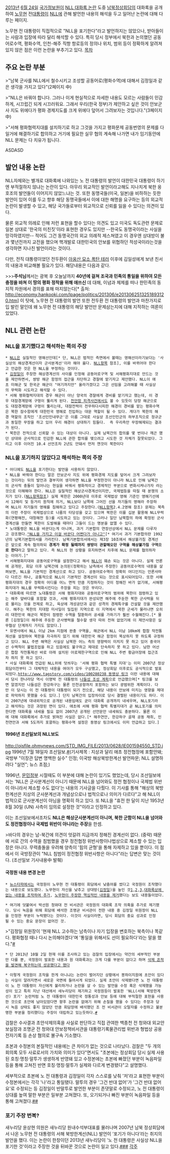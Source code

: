 [[2013년]] [[6월 24일]] [[국가정보원]]이 [[NLL 대화록 논란]] 도중 [[남북정상회담]]의 대화록을 공개하여 [[노무현]] 전[[대통령]]이 [[NLL]]에 관해 발언한 내용의 해석을 두고 일어난 논란에 대해 다루는 페이지.

노무현 전 대통령이 직접적으로 "NLL을 포기한다"라고 발언하지는 않았으나, 받아들이는 사람과 입장에 따라 달리 해석할 수 있다. 특히 당시 정부에서 북한과 논의했던 공동어로수역, 평화수역, 인천-해주 직항 항로등의 정의나 위치, 범위 등이 정확하게 알려져있지 않은 점은 이런 논란을 부추기고 있다.
[[목차]]

== 주요 논란 부분 ==
>"남북 군사를 NLL에서 철수시키고 조성할 공동어로(평화수역)에 대해서 김정일과 같은 생각을 가지고 있다"(2페이지 中)

>"NLL은 바꿔야 합니다. 그러나 이게 현실적으로 자세한 내용도 모르는 사람들이 민감하게, 시끄럽긴 되게 시끄러워요. 그래서 우리(한국 정부)가 제안하고 싶은 것이 안보군사 지도 위에다가 평화 경제지도를 크게 위에다 덮어서 그려보자는 것입니다."(3페이지 中)

>"서해 평화협력지대를 설치하기로 하고 그것을 가지고 평화문제 공동번영의 문제를 다 일거에 해결하기로 합의하고 거기에 필요한 실무 협의 계속해 나가면 내가 임기동안에 NLL 문제는 다 치유가 됩니다.

ASDASD
== 발언 내용 논란 ==
NLL자체와는 별개로 대화록에 나와있는 노 전 대통령의 발언이 대한민국 대통령이 하기엔 부적절하지 않냐는 논란이 있다. 아무리 외교적인 발언이라고해도 지나치게 북한 옹호조의 발언들이 이어지지 않았느냐는 것. 또한 동맹국들(미국, 일본)을 비하하는 듯한 발언이 있어 이를 두고 향후 해당 동맹국들에서 이에 대한 해명을 요구하는 등의 외교적 논란이 발생할 수 있고, 해당 국가들로부터 외교적으로 신뢰를 잃을 수 있다는 의견이 있다. 

물론 외교적 의례로 인해 저런 표현을 할수 있다는 의견도 있고 미국도 독도관련 문제로 일본 상대로 '한국의 미친짓'이라 표현한 경우도 있지만 --한국도 동맹국이라는 사실을 망각하였지만-- 적어도 그건 동맹국간의 외교 의례적 제스쳐였고 이 경우엔 상대방이 불과 몇년전까지 교전을 했으며 핵개발로 대한민국의 안보를 위협하던 적성국이라는것을 생각하면 지나친 발언이라는 것이다.

다만, 전직 대통령이었던 전두환이 [[아웅산 묘소 폭탄 테러]] 이후에 김일성에게 보낸 친서의 내용과 비교해볼 필요가 있다. 해당내용은 다음과 같다.

>>>'''주석님'''께서는 광복 후 오늘날까지 '''40년에 걸쳐 조국과 민족의 통일을 위하여 모든 충정을 바쳐 이 땅의 평화 정착을 위해 애쓰신''' 데 대해, 이념과 체제를 떠나 한민족의 동지적 차원에서 경의를 표해 마지않는다[* 출처: http://economy.hankooki.com/lpage/politics/201306/e2013062513251893120.htm]
이 탓에, 노무현 전 대통령의 발언 또한 전두환 전 대통령의 발언과 마찬가지로 입 발린 말인데 왜 노무현 전 대통령의 해당 발언만 문제삼는지에 대해 지적하는 여론이 있었다.


== NLL 관련 논란 ==
=== NLL을 포기했다고 해석하는 쪽의 주장 ===
 * [[NLL]]은 실질적인 영해선인데[* 단, NLL은 법적인 측면에서 볼때는 영해선이라기보다는 '사실상의 해상경계선이자 군사분계선'이라 해야 옳다. [[NLL]]항목 참조], 이를 바뀌어야 한다고 언급한 것은 현 NLL을 부정하는 것이다. 
 * [[김정일]]이 주장한 해상경계선의 사이를 인정해 공동어로구역 및 서해평화지대로 만드는 것을 제안하면서, 쌍방 해군 함정의 접근을 차단하고 경찰에 맡기자고 제안했다. NLL이 애초 미해군 및 한국군 해군이 "여기까지만" 올라가겠다고 그은 선임을 고려해볼 때 사실상의 무력화 시도라고 해석할 수 있다.  
 * 서해 평화협력지대의 경우 해군이 아닌 양국의 경찰에게 경비를 맡기자고 했는데, 이 경우 대잠경계망에 구멍이 뚫리게 된다. [[천안함 피격사건]]에서도 볼 수 있듯이 당장 해군으로도 대잠경계망에 구멍이 뚫리는데, 대잠전력이 전무하다시피한 해경이 경비를 맡는 평화수역은 북한 잠수함에게 대한민국 영해로 진입하는 대문 역할이 될 수 있다. 게다가 북한의 해경 역할의 조직인 '조선인민내무군'은 이름 그대로 사실상 조선인민군의 하부조직으로 정규군과 동일한 무장을 하고 있어 우리 해경이 상대하기 힘들다.  즉 우리측만 무장해제되는 결과가 된다.  
 * 북한은 전적으로 신뢰할 수 있는 대상이 아니다. 실제 남북간의 합의를 몇 번이나 깨곤 했던 상대와 군사적으로 민감한 NLL에 관한 합의를 맺으려고 시도한 것 자체가 잘못되었다. 그리고 이후 이어진 10.4 선언조차 2년도 안돼서 먼저 깬것이 북한이다

=== NLL을 포기하지 않았다고 해석하는 쪽의 주장 ===
 * 어디에도 [[NLL]]을 포기한다는 발언을 사용하지 않았다.
 * NLL을 바꿔야 한다는 말은 안보군사 지도 위에 평화경제 지도를 덮어서 크게 그려보자는 것이라는 뒤의 발언과 결부지어 생각하면 NLL을 부정한것이 아니라 NLL로 인해 남북간의 군사적 충돌이 일어나는 현실을 바꿔서 평화적이고 경제적인 부분으로 변화시켜나가자 라는것으로 이해해야 한다. NLL은 실질적인 해상군사경계선이지만, 국제법등을 따질 때 분쟁의 소지가 있다.([[NLL]]항목참조) 실제 북한은 2000년대 이후로 국제법상 영해 기준인 영해기선에서 12해리 및 등거리 원칙에 의거, NLL보다 남쪽에 그어진 선을 자기들의 영해라 주장하며 NLL이 자기들의 영해를 침해하고 있다고 주장한다.([[NLL]]항목2.4.2영해 참조) 문제는 북측의 이런 주장이 국제법상으로 나름의 타당성을 갖고 있으며 북한은 이를 십분 활용해 NLL무력화(연평해전, 대청해전 등)를 시도하고 있는 것이다. 그러나 일단 남북합의 하에 확정된 군사경계선을 만들면 북한이 도발해올 때마다 그들이 드는 명분을 없앨 수 있다.
 * 노대통령은 NLL을 바꾼다는게 아니며, 과거 기본합의 연장선상에서 NLL 문제를 다루자고 강조했다.[http://news.naver.com/main/hotissue/read.nhn?mid=hot&sid1=100&cid=948164&iid=657164&oid=001&aid=0006335852&ptype=011 "NLL을 가지고 이걸 바꾼다 어쩐다가 아니고"][* 여기서 과거 기본합의란 1992년의 남북기본합의서를 가리킨다. 남북기본합의서에서는 제3장 10조에서 해상불가침 경계선은 앞으로 계속 협의하되 '''경계가 확정 될때까지 쌍방이 관할해오던 구역을 해상불가침 구역으로 한다'''라고 말하고 있다. 즉 NLL의 현 상황을 유지하면서 차후에 NLL 문제를 협의하자는 이야기.]"
 * 서해평화지대와 공동어로구역을 설정한다고 해서 [[NLL]]이 훼손 되는 것은 아니다. 실제 언론에 공개된, 회담 이후 남북간에 논의된(정확히는 남측에서 주장한) 공동어로수역의 내용을 살펴보면, NLL을 기본적인 경계선으로 하고 있다. 공동어로수역이 정확히 어디인지는 언론사마다 다르긴 하나, 공통적으로 NLL이 기본적인 경계선이 되는 것으로 표시되어있다. 또한 서해평화지대의 경우 정확히 어디를 어느 면적 만큼 지정하자는 것이 정해진 바가 없기에, 서해평화지대가 NLL를 무력화시킨다는 주장을 피는 것은 무리다.
 * 대화록에 따르면 노대통령은 서해 평화지대와 공동어로구역의 범위에 북한이 점령하고 있는 해주 앞바다를 포함할 것과, 서해 평화지대가 완성되면 해주에 주둔한 북한 군사력을 뒤로 물리는 것을 전제로 하고, 육상에 개성공단과 같은 성격의 경제특구를 건설할 것을 제안했다. 해주는 북한의 지대함 미사일이 밀집된 지역으로 이 지역에서 북한 군세가 물러나면 오히려 대한민국 해군이 북한이 점령한 수역을 탈환하러 공세를 가하기가 훨씬 수월해진다.[* 물론 [김정일]이 해주에 주둔한 군사병력을 철수할 생각 따위 전혀 없었기에 이 제안사항은 실무협상 단계까지 가지도 않았다.]
 * 유엔사에서 NLL 이남 2km 지점에 완충 구역을, 해군에서 NLL 이남 10km에 합참 작전통제선을 설정하여 북한을 자극하지 않기 위해 대한민국 해군 함정이 북상하지 못 하도록 규정하고 있다. NLL 주변 해역은 사실상 남북한 어느 측의 영향력이 미치지 못 하고 있어 중국어선 수백척이 불법조업을 하고 있음에도 불구하고 제대로 단속하지 못 하고 있다. 남한 어선은 합참 작전통제선 바로 아래 설치된 어로제한구역으로 인해 NLL 주변 황금어장에 접근조차 하지 못 하고 있다.  
 * 사실 대화록에 언급된 NLL위에 덧씌우는 '서해 평화 협력 특별 지대'는 이미 2007년 정상회담이전부터 그 대체적인 내용을 여야가 모두 구상했고, 정상회담 이후로도 공식적으로 발표되었다.[[http://www.tagstory.com/video/100280238 동영상 링크]] 이런 내용에 대해서 당시 한나라당 역시 이명박 전 대통령의 [http://www.viewsnnews.com/article/view.jsp?seq=17411 나들섬 조성 계획 ]으로 언급했으며[* 링크를 보면 알겠지만 나들섬은 한강하구는 물론 인천공항까지 포함하는 보다 광범위한 계획이다. 다만 이 당시는 이 전 대통령이 대통령이 되기 전으로, 해당 내용이 안보에 미치는 영향을 제대로 파악하지 못했을 수도 있다.] 단지 남북간의 입장차이로 당시 결렬된 내용이기도 하다. 이미 2007년에 대내외적으로 공개된 내용임에도 굳이 대화록 공개까지 내세우며, NLL포기라고 해석하는 것은 과장된 면이 있다. 애초에 서해 평화 협력 특별지대가 곧 NLL포기를 의미한다면 대화록을 내세울 필요 없이 2007년 공개된 선언문만 내세워도 충분하다. 물론 이에 대해 대화록에서 추가로 밝혀진 사실은 없다.[* 해주연안, 한강하구 골재 공동 채취, 인천연안과 서해 5도까지 포괄하는 평화수역 설정은 동영상 링크에서도 이미 언급하고 있다.] 
==== 1996년 조선일보의 NLL보도 ====
http://ojsfile.ohmynews.com/STD_IMG_FILE/2013/0628/IE001594550_STD.jpg
1996년 7월 18일자 조선일보.[http://srchdb1.chosun.com/pdf/i_service/index_new.jsp?Y=1996&M=7&D=18&x=53&y=14 #](기사제목 : 지상과 달리 애초 정전협정에 포함안돼; 국방부 "이장관 답변 명백한 실수" 인정; 이국방 해상북방한계선 발언파문; NLL 설명하려다 "실언"; 뉴스 초점;)

1996년, [[문민정부]] 시절때도 이 부분에 대해 논란이 있기도 했었는데, 당시 조선일보에서는 'NLL은 군사분계선이 아니기 때문에 NLL을 넘어와도 정전 협정이나 국제법 위반이 아니라서 제소할 수도 없다'는 내용의 기사글을 다뤘다. 이 기사를 통해 "해상의 북방한계선은 지상의 군사분계선과 개념상으로나 법적으로나 의미가 다르다"고 해 NLL이 법적으로 군사분계선이 아님을 명확히 하고 있다. 또 NLL을 "휴전 한 달이 지난 1953년 8월 30일 (UN) 사측이 임의로 설정한 것"이라고 인정하고 있다.

이는 조선일보에서조차도 '''NLL은 해상군사분계선이 아니며, 북한 군함이 NLL을 넘어와도 정전협정이나 국제법 위반이 아니라는 주장'''을 한셈.

>바다의 경우는 남-북간에 의견이 엇갈려 지금까지 정해진 경계선이 없다. (중략) 때문에 서로 간의 수역을 침범했을 경우 정전협정 위반사항이나법상으로 제소할 수 있는 입장은 아니다. 무력충돌을 우려해 양측이 '힘의 균형'을 통해 자제하고 있을 뿐이다. 이 점에서 이 국방장관이 "NLL 침범이 정전협정 위반사항은 아니다"라는 답변은 맞는 것이다. (조선일보 기사내용中 발췌)

==== 국정원 내용 변경 논란 ====
 * [[뉴스타파]]에서는 국정원이 노무현 전 대통령이 회담에서 낮춤어를 썼다고 국정원이 조작했다는 내용으로 보도했다. 노무현이 자신을 낮추고 상대방([[김정일]])을 높인 것[http://www.rigvedawiki.net/r1/pds/NLL_20_eb_8c_80_ed_99_94_eb_a1_9d_20_eb_85_bc_eb_9e_80/ura01.jpg 1],[http://www.rigvedawiki.net/r1/pds/NLL_20_eb_8c_80_ed_99_94_eb_a1_9d_20_eb_85_bc_eb_9e_80/ura04.jpg 2],[http://www.rigvedawiki.net/r1/pds/NLL_20_eb_8c_80_ed_99_94_eb_a1_9d_20_eb_85_bc_eb_9e_80/ura04.jpg 3],[http://www.rigvedawiki.net/r1/pds/NLL_20_eb_8c_80_ed_99_94_eb_a1_9d_20_eb_85_bc_eb_9e_80/ura02.jpg 대화록상에 없는 내용을 조작하여 추가], [http://www.rigvedawiki.net/r1/pds/NLL_20_eb_8c_80_ed_99_94_eb_a1_9d_20_eb_85_bc_eb_9e_80/ura03.jpg 노무현이 주장한 핵심적인 내용을 제거]했다는 보도 내용들이었다.

 * 여기에 덧붙여서 박선원 청와대 전 비서관은 국정원의 대화록 조작 의혹을 추가로 제기했다. 당시 녹음을 위해 회담에 배석한 조명균 비서관이 전한 내용 중 김정일 위원장이 NLL을 인정한 부분이 누락됐다는 것이다. 이것이 사실이라면, 당시 회담의 중요 성과로 인정될 수 있는 중요 문장이 없어진 것.

>"김정일 위원장이 '현재 NLL 고수하는 남측이나 자기 입장을 변호하는 북측이나 똑같다. 평화협정 때나 다시 논의해야겠다'며 '통일을 위해서도 선이 필요하다'라는 말을 했다."[http://www.pressian.com/article/article.asp?article_num=10130705103221 #]

 * 단 2013년 10월 2일 현재 이를 조사하고 있는 검찰의 입장에서는 약간의 세부적인 부분만 다를 뿐, 국정원이 발표한 내용과 원 대화록과는 크게 다를 부분이 없다고 하며 [http://news.naver.com/main/read.nhn?mode=LSD&mid=sec&sid1=100&oid=421&aid=0000487170&viewType=pc 삭제 흔적을 발견해 복구하는데 성공했다고 했다]

 * 이렇게 국정원이 조작을 한게 아니냐는 논란이 벌어지던 상황에서 봉하이지원에 초안이 있다는 사실이 알려지면서 새로운 국면에 들어서게 되었다. 실제 초안이 삭제됐다면 노 전 대통령이 노 전 대통령이 자신에게 불리하거나 논란을 살 수 있는 발언을 수정 혹은 삭제했을 가능성이 있고 특히 지난 대선에서 새누리당이 제기하고 국정원등이 발표한 'NLL(서해 북방한계선) 포기' 논란처럼 노 전 대통령이 대한민국 정통성과 안보 등에 대해 부적절한 표현을 사용한 것으로 초안에 남아있었다면 향후 논란을 없애기 위해 손질을 했을 수 있다는 주장과 당시 녹음 상태도 좋지 않았던 만큼 회담장에 배석했던 조 전 비서관이 오탈자를 수정하고 불분명한 부분을 정리했다는 주장이 대립하고 있는듯하다.[http://news.hankooki.com/lpage/politics/201310/h2013100403324521000.htm #]

검찰은 수사결과 초안삭제의혹을 사실로 판단하고 직접 관여한 백종천 전 청와대 외교안보실장과 조명균 전 청와대 안보정책비서관을 대통령기록물관리법 위반과 형법상 공용전자기록 등 손상 혐의로 불구속 기소했다.

초본과 수정본의 본질적인 내용에는 큰 차이가 없는 것으로 나타났다. 검찰은 "두 개의 회의록 모두 사료로서의 가치와 의미가 있다"면서도 "초본에는 정상회담 당시 실제 사용된 호칭·명칭·말투가 생생하게 반영돼 있고 수정본에는 초본에 빠졌던 부분이 녹음파일 등을 통해 고쳐진 반면 호칭·명칭·말투가 실제와 다르게 변경됐다"고 설명했다.

세부적으로 초본에 노 전 대통령과 김정일이 각자 스스로를 낮춰 '저'라고 표현한 부분이 수정본에서는 각각 '나'라고 통일됐다. 말투의 경우 '그건 반대 없어'가 '그건 반대 없어요'로 수정되는 등 김정일이 반말투로 발언한 부분이 존댓말로 수정되고, 노 전 대통령이 상대를 높여 말한 부분은 일부분 고쳐졌다. 또, 오기되거나 빠진 부분이 녹음파일 등을 통해 고쳐졌다.[http://www.hankyung.com/news/app/newsview.php?aid=2013111547981 #][http://media.daum.net/issue/499/newsview?issueId=499&newsid=20131116044250278 #]

=== 포기 주장 번복? ===
새누리당 윤상현 의원은 새누리당 원내수석부대표를 물러나며 2007년 남북 정상회담에서 나온 노무현 전 대통령의 서해 북방한계선(NLL) 발언이 ‘포기가 아니다’라는 취지의 발언을 했다. 이는 논란이 한창이던 2013년 새누리당이 '노 전 대통령은 사실상 NLL을 포기한 것'이라고 주장한 것을 뒤바꾼 것으로 논란이 일고 있다.[http://media.daum.net/breakingnews/newsview?newsid=20140509111308836 #][http://www.seoul.co.kr/news/newsView.php?id=20140509500100 #][http://media.daum.net/politics/clusterview?newsId=20140509171209205&clusterId=1165541 #]
[[각주]]
